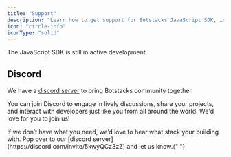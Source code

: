 ```yaml
---
title: "Support"
description: "Learn how to get support for Botstacks JavaScript SDK, including feature requests, bug fixes, and technical support from the team."
icon: "circle-info"
iconType: "solid"
---
```


<Warning> The JavaScript SDK is still in active development.</Warning>


## Discord

We have a [discord server](https://discord.com/invite/5kwyQCz3zZ) to bring Botstacks community together.

You can join Discord to engage in lively discussions, share your projects, and interact with developers just like you from all around the world. We'd love for you to join us!

<Note>
  If we don’t have what you need, we’d love to hear what stack your building
  with. Pop over to our [discord server](https://discord.com/invite/5kwyQCz3zZ)
  and let us know.{" "}
</Note>
